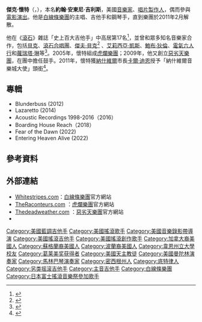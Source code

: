 {{Infobox musical artist
| Name = 傑克·懷特
| Img = Jack White Ottawa.jpg
| Img_capt = 2009年，傑克·懷特和[[惡劣天樂團|惡劣天樂團]]在[[渥太華藍調音樂節|渥太華藍調音樂節]]的演出
| Img_size = 
| Background =  男歌手
| Birth_name = John Anthony Gillis
| Alias =
| Born = {{birth date and age|mf=yes|1975|07|9}}
| 居住地 = [[田納西州|田納西州]][[納什維爾|納什維爾]]
| Origin = {{USA}}[[密西根州|密西根州]][[底特律|底特律]]
| Instrument = [[歌唱|歌唱]]、[[吉他|吉他]]、[[鋼琴|鋼琴]]、[[風琴|風琴]]、[[貝斯吉他|貝斯吉他]]、[[爵士鼓|爵士鼓]]、[[馬林巴琴|馬林巴琴]]、[[曼陀林|曼陀林]]、[[木琴|木琴]]
| Genre = [[搖滾音樂|搖滾]]、[[另類搖滾|另類搖滾]]、[[車庫搖滾|車庫搖滾]]、[[藍調搖滾|藍調搖滾]]、[[龐克藍調|龐克藍調]]、[[獨立搖滾|獨立搖滾]]、[[藍草音樂|藍草]]、[[鄉村搖滾|鄉村搖滾]]、[[另類鄉村|另類鄉村]]
| Occupation = [[音樂家|音樂家]]、[[創作歌手|創作歌手]]、[[唱片製作人|唱片製作人]]、[[演員|演員]]
| Years_active = 1990年至今
| Label = [[華納兄弟唱片|Warner Bros.]], [[V2唱片|V2]], Third Man, [[Sub_Pop|Sub Pop]], Sympathy for the Record Industry, [[XL唱片|XL]], Italy
| Associated_acts = [[梅格·懷特|梅格·懷特]]、[[白線條樂團|白線條樂團]]、[[虎爛樂團|虎爛樂團]]、[[惡劣天樂團|惡劣天樂團]]、[[史提芬·荷伯|史提芬·荷伯]]、[[蘿瑞塔·琳|蘿瑞塔·琳]]、[[貝克|貝克]]、 [[霍莉·葛萊麗|霍莉·葛萊麗]]、[[索來達德兄弟會樂團|索來達德兄弟會樂團]]、[[艾莉西亞·凱斯|艾莉西亞·凱斯]]、[[旺達·傑克遜|旺達·傑克遜]]
| Notable_instruments = 1965 [[JB_Hutto_Montgomery_Airline|JB Hutto Montgomery Airline]]<br/>1970s-era Crestwood Astral II <br/>Gretsch Penguin <br/>1950s-era [[Kay_Musical_Instrument_Company|Kay]] Hollowbody<br/>Custom [[Gretsch_Triple_Jet|Gretsch Triple Jet]]<br/>Custom [[Gretsch_Jupiter_Thunderbird|Gretsch Jupiter Thunderbird]]<br/>Custom [[Gretsch_Anniversary_Jr.|Gretsch Anniversary Jr.]]"Triple Green Machine"<br/>[[Ludwig_Drums|Ludwig Drums]]
}}
'''傑克·懷特'''（{{lang-en|Jack White}}，{{bd|1975年|7月9日}}），本名'''約翰·安東尼·吉利斯'''，美國[[音樂家|音樂家]]、[[唱片製作人|唱片製作人]]，偶而參與[[演員|電影演出]]。他是[[白線條樂團|白線條樂團]]的主唱、吉他手和鋼琴手，直到樂團於2011年2月解散。

他在《[[滾石_(雜誌)|滾石]]》雜誌「史上百大吉他手」中高居第17名<ref>{{cite web |url=http://www.rollingstone.com/music/lists/100-greatest-guitarists-of-all-time-19691231 |title=100 Greatest Guitarists of All Time |work=''Rolling Stones'' |accessdate=2011-07-18 |archive-date=2011-08-26 |archive-url=https://web.archive.org/web/20110826120753/http://www.rollingstone.com/music/lists/100-greatest-guitarists-of-all-time-19691231 |dead-url=no }}</ref>，並曾和眾多知名音樂家合作，包括[[貝克|貝克]]、[[滾石合唱團|滾石合唱團]]、[[傑夫·貝克|傑夫·貝克]]<ref>{{cite web |url=http://www.mtv.com/news/articles/1457268/20020830/white_stripes.jhtml |title=For The Record: Quick News On White Stripes, Ween, Bjork, 'Gilmore Girls,' Jake Gyllenhaal & More |date=2002-08-30 |work=mtv.com |accessdate=2009-05-28 |archive-date=2006-01-07 |archive-url=https://web.archive.org/web/20060107203248/http://www.mtv.com/news/articles/1457268/20020830/white_stripes.jhtml |dead-url=no }}</ref> 、[[艾莉西亞·凱斯|艾莉西亞·凱斯]]、[[鮑布·狄倫|鮑布·狄倫]]、[[電氣六人行|電氣六人行]]和[[蘿瑞塔·琳|蘿瑞塔·琳]]等<ref>{{cite web |url=http://www.idiomag.com/peek/92843/the_dead_weather |title=Jack White's new band: The Dead Weather |accessdate=2009-07-23 |date=2009-07-21 |publisher=idiomag |archive-date=2012-02-27 |archive-url=https://web.archive.org/web/20120227155731/http://www.idiomag.com/peek/92843/the_dead_weather |dead-url=no }}</ref>。2005年，懷特組成[[虎爛樂團|虎爛樂團]]；2009年，他又創立[[惡劣天樂團|惡劣天樂團]]，在團中擔任鼓手。2011年，懷特獲[[納什維爾|納什維爾]]市長[[卡爾·迪恩|卡爾·迪恩]]授予「納什維爾音樂城大使」頭銜<ref>{{cite web |author=Paulson, D |url=http://www.tennessean.com/article/20110417/NEWS/304170073/Celebrity-Column-Just-call-him-Ambassador-Jack-White-honored-by-mayor |title=Just call him ambassador: Jack White honored by mayor |work=The Tennesean |accessdate=2011-05-08}}</ref>。

==專輯==
*Blunderbuss (2012)
*Lazaretto (2014)
*Acoustic Recordings 1998-2016（2016）
*Boarding House Reach（2018）
*Fear of the Dawn (2022)
*Entering Heaven Alive (2022)

== 參考資料 ==
{{reflist}}

== 外部連結 ==
{{commons|Jack White}}
* [https://web.archive.org/web/20140814060503/http://www.whitestripes.com/ Whitestripes.com]：[[白線條樂團|白線條樂團]]官方網站
* [http://www.theraconteurs.com/ TheRaconteurs.com] {{Wayback|url=http://www.theraconteurs.com/ |date=20120314033518 }}：[[虎爛樂團|虎爛樂團]]官方網站
* [http://www.thedeadweather.com/ Thedeadweather.com] {{Wayback|url=http://www.thedeadweather.com/ |date=20120222073223 }}：[[惡劣天樂團|惡劣天樂團]]官方網站
*{{IMDb name|id=1226421}}

{{Authority control}}
{{DEFAULTSORT:White, Jack}}
[[Category:美國藍調吉他手|Category:美國藍調吉他手]]
[[Category:美國搖滾歌手|Category:美國搖滾歌手]]
[[Category:美國音樂錄影帶導演|Category:美國音樂錄影帶導演]]
[[Category:美國搖滾吉他手|Category:美國搖滾吉他手]]
[[Category:美國搖滾創作歌手|Category:美國搖滾創作歌手]]
[[Category:加拿大裔美國人|Category:加拿大裔美國人]]
[[Category:蘇格蘭裔美國人|Category:蘇格蘭裔美國人]]
[[Category:波蘭裔美國人|Category:波蘭裔美國人]]
[[Category:韋恩州立大學校友|Category:韋恩州立大學校友]]
[[Category:葛莱美奖获得者|Category:葛莱美奖获得者]]
[[Category:美國天主教徒|Category:美國天主教徒]]
[[Category:美國曼陀林演奏家|Category:美國曼陀林演奏家]]
[[Category:馬林巴琴演奏家|Category:馬林巴琴演奏家]]
[[Category:密西根州人|Category:密西根州人]]
[[Category:底特律人|Category:底特律人]]
[[Category:另类摇滚吉他手|Category:另类摇滚吉他手]]
[[Category:主音吉他手|Category:主音吉他手]]
[[Category:白線條樂團|Category:白線條樂團]]
[[Category:日本富士搖滾音樂祭參加歌手|Category:日本富士搖滾音樂祭參加歌手]]